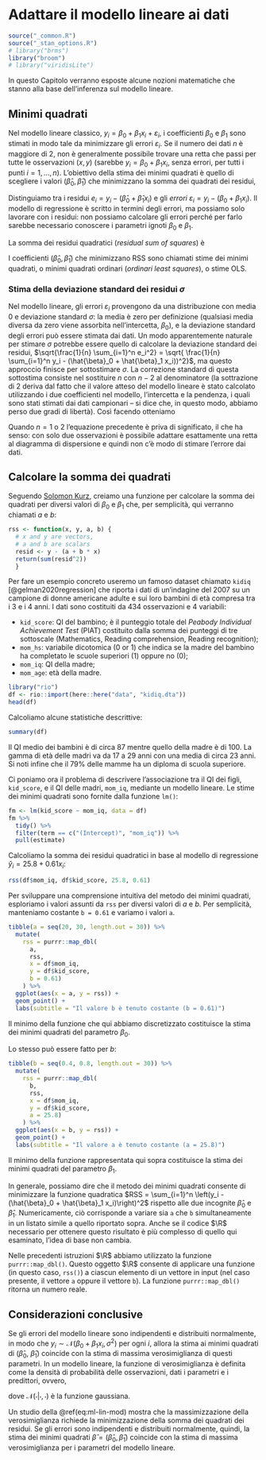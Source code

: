 # Adattare il modello lineare ai dati {#regr-ml}

```r
source("_common.R")
source("_stan_options.R")
# library("brms")
library("broom")
# library("viridisLite")
```

In questo Capitolo verranno esposte alcune nozioni matematiche che stanno alla base dell'inferenza sul modello lineare. 

## Minimi quadrati

Nel modello lineare classico, $y_i = \beta_0 + \beta_1 x_i + \varepsilon_i$, i coefficienti $\beta_0$ e $\beta_1$ sono stimati in modo tale da minimizzare gli errori $\varepsilon_i$. Se il numero dei dati $n$ è maggiore di 2, non è generalmente possibile trovare una retta che passi per tutte le osservazioni ($x, y$) (sarebbe $y_i = \beta_0 + \beta_1 x_i$, senza errori, per tutti i punti $i = 1, \dots, n$). L'obiettivo della stima dei minimi quadrati è quello di scegliere i valori ($\hat{\beta}_0, \hat{\beta}_1$) che minimizzano la somma dei quadrati dei residui,

\begin{equation}
e_i = y_i − (\hat{\beta}_0 + \hat{\beta}_1 x_i)\,.
\end{equation}

Distinguiamo tra i residui $e_i = y_i - (\hat{\beta}_0 + \hat{\beta}_1 x_i)$ e gli *errori* $\varepsilon_i = y_i − (\beta_0 + \beta_1 x_i)$. Il modello di regressione è scritto in termini degli errori, ma possiamo solo lavorare con i residui: non possiamo calcolare gli errori perché per farlo sarebbe necessario conoscere i parametri ignoti $\beta_0$ e $\beta_1$.

La somma dei residui quadratici (_residual sum of squares_) è

\begin{equation}
\text{RSS} = \sum_{i=1}^n (y_i = (\hat{\beta}_0 + \hat{\beta}_1 x_i))^2\,.
\end{equation}

I coefficienti ($\hat{\beta}_0, \hat{\beta}_1$) che minimizzano RSS sono chiamati stime dei minimi quadrati, o minimi quadrati ordinari (_ordinari least squares_), o stime OLS. 

### Stima della deviazione standard dei residui $\sigma$

Nel modello lineare, gli errori $\varepsilon_i$ provengono da una distribuzione con media 0 e deviazione standard $\sigma$: la media è zero per definizione (qualsiasi media diversa da zero viene assorbita nell'intercetta, $\beta_0$), e  la deviazione standard degli errori può essere stimata dai dati. Un modo apparentemente naturale per stimare $\sigma$ potrebbe essere quello di calcolare la deviazione standard dei residui, $\sqrt{\frac{1}{n} \sum_{i=1}^n e_i^2} = \sqrt{ \frac{1}{n} \sum_{i=1}^n y_i - (\hat{\beta}_0 + \hat{\beta}_1 x_i))^2}$, ma questo approccio finisce per sottostimare $\sigma$.
La correzione standard di questa sottostima consiste nel sostituire $n$ con $n - 2$ al denominatore (la sottrazione di 2 deriva dal fatto che il valore atteso del modello lineare è stato calcolato utilizzando i due coefficienti nel modello, l'intercetta e la pendenza, i quali sono stati stimati dai dati campionari -- si dice che, in questo modo, abbiamo perso due gradi di libertà). Così facendo otteniamo

\begin{equation}
\hat{\sigma} = \sqrt{\frac{1}{n-2} \sum_{i=1}^n (y_i - (\hat{\beta}_0 + \hat{\beta}_1 x_i))^2}\, .
\end{equation}

Quando $n = 1$ o $2$ l'equazione precedente è priva di significato, il che ha senso: con solo due osservazioni è possibile adattare esattamente una retta al diagramma di dispersione e quindi non c'è modo di stimare l'errore dai dati. 

## Calcolare la somma dei quadrati

Seguendo [Solomon Kurz](https://github.com/ASKurz/Working-through-Regression-and-other-stories/blob/main/08.Rmd), creiamo una funzione per calcolare la somma dei quadrati per diversi valori di $\beta_0$ e $\beta_1$ che, per semplicità, qui verranno chiamati $a$ e $b$:

```r
rss <- function(x, y, a, b) {  
  # x and y are vectors, 
  # a and b are scalars 
  resid <- y - (a + b * x)
  return(sum(resid^2))
  }
```

Per fare un esempio concreto useremo un famoso dataset chiamato `kidiq` [@gelman2020regression] che riporta i dati di un'indagine del 2007 su un campione di donne americane adulte e sui loro bambini di età compresa tra i 3 e i 4 anni. I dati sono costituiti da 434 osservazioni e 4 variabili:

- `kid_score`: QI del bambino; è il punteggio totale del _Peabody Individual Achievement Test_ (PIAT) costituito dalla somma dei punteggi di tre sottoscale (Mathematics, Reading comprehension, Reading recognition);
- `mom_hs`: variabile dicotomica (0 or 1) che indica se la madre del bambino ha completato le scuole superiori (1) oppure no (0);
- `mom_iq`: QI della madre;
- `mom_age`: età della madre.

```r
library("rio")
df <- rio::import(here::here("data", "kidiq.dta"))
head(df)
```

Calcoliamo alcune statistiche descrittive:

```r
summary(df)
```

Il QI medio dei bambini è di circa 87 mentre quello della madre è di 100. La gamma di età delle madri va da 17 a 29 anni con una media di circa 23 anni. Si noti infine che il 79% delle mamme ha un diploma di scuola superiore.

Ci poniamo ora il problema di descrivere l'associazione tra il QI dei figli, `kid_score`, e il QI delle madri, `mom_iq`, mediante un modello lineare. Le stime dei minimi quadrati sono fornite dalla funzione `lm()`:

```r
fm <- lm(kid_score ~ mom_iq, data = df)
fm %>%
  tidy() %>% 
  filter(term == c("(Intercept)", "mom_iq")) %>% 
  pull(estimate)
```

\noindent
Calcoliamo la somma dei residui quadratici in base al modello di regressione $\hat{y}_i = 25.8 + 0.61 x_i$:

```r
rss(df$mom_iq, df$kid_score, 25.8, 0.61)
```

Per sviluppare una comprensione intuitiva del metodo dei minimi quadrati, esploriamo  i valori assunti da `rss` per diversi valori di $a$ e $b$. Per semplicità, manteniamo costante `b = 0.61` e variamo i valori `a`.

```r
tibble(a = seq(20, 30, length.out = 30)) %>% 
  mutate(
    rss = purrr::map_dbl(
      a, 
      rss, 
      x = df$mom_iq, 
      y = df$kid_score,  
      b = 0.61)
    ) %>% 
  ggplot(aes(x = a, y = rss)) +
  geom_point() +
  labs(subtitle = "Il valore b è tenuto costante (b = 0.61)") 
```

Il minimo della funzione che qui abbiamo discretizzato costituisce la stima dei minimi quadrati del parametro $\beta_0$. 

Lo stesso può essere fatto per $b$:

```r
tibble(b = seq(0.4, 0.8, length.out = 30)) %>% 
  mutate(
    rss = purrr::map_dbl(
      b, 
      rss, 
      x = df$mom_iq, 
      y = df$kid_score,  
      a = 25.8)
    ) %>% 
  ggplot(aes(x = b, y = rss)) +
  geom_point() +
  labs(subtitle = "Il valore a è tenuto costante (a = 25.8)") 
```

Il minimo della funzione rappresentata qui sopra costituisce la stima dei minimi quadrati del parametro $\beta_1$. 

In generale, possiamo dire che il metodo dei minimi quadrati consente di minimizzare la funzione quadratica $RSS = \sum_{i=1}^n \left(y_i - (\hat{\beta}_0 + \hat{\beta}_1 x_i)\right)^2$ rispetto alle due incognite $\hat{\beta}_0$ e $\hat{\beta}_1$. Numericamente, ciò corrisponde a variare sia `a` che `b` simultaneamente in un listato simile a quello riportato sopra. Anche se il codice $\R$ necessario per ottenere questo risultato è più complesso di quello qui esaminato, l'idea di base non cambia.

::: {.remark}
Nelle precedenti istruzioni $\R$ abbiamo utilizzato la funzione `purrr::map_dbl()`. Questo oggetto $\R$ consente di applicare una funzione (in questo caso, `rss()`) a ciascun elemento di un vettore in input (nel caso presente, il vettore `a` oppure il vettore `b`). La funzione `purrr::map_dbl()` ritorna un numero reale.
:::


<!-- Ora variamo sia `a` che `b`, facendo assumere a ciascun parametro un insieme di valori in un intevallo, e rappresentiamo i risultati in una heat map che rappresenta l'intensitè di `rss` in funzione dei valori `a` e `b` (il codice non è riportato). -->

<!-- ```{r, echo=FALSE} -->
<!-- d <- -->
<!--   crossing(a = seq(-20, 70, length.out = 400), -->
<!--            b = seq(-0.2, 1.4, length.out = 400)) %>%  -->
<!--   mutate(rss = map2_dbl(a, b, rss, x = df$mom_iq, y = df$kid_score)) -->
<!-- d %>% -->
<!--   ggplot(aes(x = a, y = b, fill = rss)) + -->
<!--   geom_tile() + -->
<!--   # scale_fill_viridis_c("RSS", option = "A") + -->
<!--   scale_fill_gradientn(colours = viridis(256, option = "D")) + -->
<!--   scale_x_continuous(expand = c(0, 0)) + -->
<!--   scale_y_continuous(expand = c(0, 0)) -->
<!-- ``` -->

<!-- Poiché la stima dei minimi quadrati enfatizza il valore RSS minimo, la soluzione che cerchiamo corrisponde alle combinazione di `a` e `b` nell'intervallo più scuro rappresentato nella figura. Tra gli `a` e `b` che abbiamo preso in considerazione, la coppia di valori a cui è associato il minimo valore `rss` è data da: -->

<!-- ```{r, echo=FALSE} -->
<!-- d %>%  -->
<!--   arrange(rss) %>%  -->
<!--   slice(1) -->
<!-- ``` -->

<!-- Si noti che i valori trovati in questo modo corrispondono alla soluzione fornita nell'output della funzione `lm()`.  -->

<!-- ## Massima verosimiglianza  -->

<!-- Se gli errori del modello lineare sono indipendenti e distribuiti normalmente, in modo che $y_i \sim \mathcal{N}(a + b x_i, \sigma^2)$ per ogni $i$, allora la stima ai minimi quadrati di (`a`, `b`) è anche la stima di massima verosimiglianza. La *funzione di verosimiglianza* in un modello di regressione è definita come la densità di probabilità delle osservazioni dati i parametri e i predittori; quindi, in questo esempio, -->

<!--  $$ -->
<!--  p(y \mid a, b, \sigma, x) = \prod_{i=1}^n \mathcal{N}(y_i \mid a + b x_i, \sigma^2), -->
<!--  $$ -->

<!-- dove $\mathcal{N}(\cdot | \cdot, \cdot)$ è la funzione di densità di probabilità normale, -->

<!-- $$ -->
<!-- \mathcal{N}(y \mid \mu, \sigma^2) = \frac{1}{\sqrt{2 \pi \sigma}} \exp \left(-\frac{1}{2} \left( \frac{y - \mu}{\sigma} \right)^2 \right). -->
<!-- $$ -->

<!-- Un studio della funzione precedente rivela che la massimizzazione della verosimiglianza richiede la minimizzazione della somma dei quadrati dei residui; quindi la stima dei minimi quadrati $\hat{\beta} = (\hat{a}, \hat{b})$ può essere vista come una stima di massima verosimiglianza nel modello normale: -->

<!-- ```{r} -->
<!-- ll <- function(x, y, a, b) { -->
<!--   resid <- y - (a + b * x) -->
<!--   sigma <- sqrt(sum(resid^2) / length(x)) -->
<!--   d <- dnorm(y, mean = a + b * x, sd = sigma, log = TRUE) -->
<!--   tibble(sigma = sigma, ll = sum(d)) -->
<!-- } -->
<!-- ``` -->

<!-- \noindent -->
<!-- Calcoliamo dunque le stime di verosimiglianza logaritmica per varie combinazioni di (`a`, `b`), date due colonne di dati, `x` e `y`. La funzione resituisce anche il valore $\hat{\sigma}$. -->

<!-- ```{r} -->
<!-- d <- -->
<!--   crossing(a = seq(-20, 70, length.out = 200), -->
<!--            b = seq(-0.2, 1.4, length.out = 200)) %>%  -->
<!--   mutate(ll = map2(a, b, ll, x = df$mom_iq, y = df$kid_score)) %>%  -->
<!--   unnest(ll) -->
<!-- p1 <- -->
<!--   d %>% -->
<!--   ggplot(aes(x = a, y = b, fill = ll)) + -->
<!--   geom_tile() + -->
<!--   scale_fill_gradientn(colours = viridis(256, option = "D")) + -->
<!--   scale_x_continuous(expand = c(0, 0)) + -->
<!--   scale_y_continuous(expand = c(0, 0)) + -->
<!--   labs(subtitle = "Verosimiglianza, p(a, b | y)") -->
<!-- p1 -->
<!-- ``` -->

<!-- Le stime di $\hat{a}, \hat{b}$ ottenute mediante il metodo di massima verosimiglianza sono: -->

<!-- ```{r} -->
<!-- d %>%  -->
<!--   arrange(desc(ll)) %>%  -->
<!--   slice(1) -->
<!-- ``` -->

<!-- ### Inferenza bayesiana -->

<!-- Usiamo ora la funzione `brms::brm()` per eseguire l'analisi mediante un approccio bayesiano: -->

<!-- ```{r} -->
<!-- m <- -->
<!--   brm( -->
<!--     kid_score ~ mom_iq, -->
<!--     data = df,  -->
<!--     backend = "cmdstan", -->
<!--     refresh = 0 -->
<!--   ) -->
<!-- ``` -->

<!-- Utilizzando i coefficienti calcolati da `brms::brm()`, aggiungiamo la stima della retta di regressione al diagramma di dispersione dei dati: -->

<!-- ```{r} -->
<!-- df %>%  -->
<!--   ggplot(aes(x = mom_iq, y = kid_score)) + -->
<!--   geom_point() + -->
<!--   geom_abline( -->
<!--     intercept = fixef(m, robust = TRUE)[1, 1],  -->
<!--     slope = fixef(m, robust = TRUE)[2, 1], -->
<!--     size = 1/3 -->
<!--   ) + -->
<!--   annotate( -->
<!--     geom = "text", -->
<!--     x = 130, y = 30, -->
<!--     label = expression(y == 25.7 + 0.61 * x) -->
<!--   ) + -->
<!--   labs( -->
<!--     subtitle = "Dati e retta di regressione", -->
<!--     x = "x", -->
<!--     y = "y" -->
<!--   )  -->
<!-- ``` -->

<!-- La funzione `brms::posterior_samples()` consente di estrarre molti campioni dalla distribuzione a posteriori del modello `m`. In questo modo otteniamo un vettore di valori per ciascuno dei tre parametri, i quali, in questo output sono chiamati `b_Intercept`, `b_mom_iq` e `sigma`. Abbiamo quindi usato `slice_sample()` per ottenere un sottoinsieme casuale di 50 righe. Per semplicità, qui ne stampiamo solo 5. -->

<!-- ```{r} -->
<!-- posterior_samples(m) %>%  -->
<!--   slice_sample(n = 5) -->
<!-- ``` -->

<!-- Possiamo interpretare i valori `b_Intercept`, `b_mom_iq` come un insieme di valori credibili per i parametri $a$ e $b$. Dati questi valori credibili per i parametri del modello di regressione, possiamo aggiungere al diagramma a dispersione 50 stime possibili della retta di regressione, alla luce dei dati osservati. -->

<!-- ```{r} -->
<!-- posterior_samples(m) %>%  -->
<!--   slice_sample(n = 50) %>%  -->

<!--   ggplot() + -->
<!--   geom_abline( -->
<!--     aes(intercept = b_Intercept, slope = b_mom_iq), -->
<!--         size = 1/4, alpha = 1/2, color = "grey25") + -->
<!--   geom_point( -->
<!--     data = df, -->
<!--     aes(x = mom_iq, y = kid_score) -->
<!--   ) + -->
<!--   labs( -->
<!--     subtitle = "Dati e possibili rette di regressione", -->
<!--     x = "x", -->
<!--     y = "y" -->
<!--   )  -->
<!-- ``` -->

<!-- I minimi quadrati o la massima verosimiglianza trovano i parametri che meglio si adattano ai dati (secondo un criterio prestabilito), ma senza altrimenti vincolare o guidare l'adattamento. Ma di solito abbiamo informazioni preliminari sui parametri del modello. L'inferenza bayesiana produce un compromesso tra informazioni a priori e i dati, moltiplicando la verosimiglianza con una distribuzione a priori che codifica probabilisticamente le informazioni esterne sui parametri. Il prodotto della verosimiglianza $p(y \mid a, b, \sigma)$ e della distribuzione a priori è chiamato _distribuzione a posteriori_ e, dopo aver visto i dati, riassume la nostra credenza sui valori dei parametri.  -->

<!-- La soluzione dei minimi quadrati fornisce una stima puntuale dei coefficienti che producono il miglior adattamento complessivo ai dati. Per un modello bayesiano, la corrispondente stima puntuale è la moda a posteriori, la quale fornisce il miglior adattamento complessivo ai dati e alla distribuzione a priori. La stima dei minimi quadrati o di massima verosimiglianza è la moda a posteriori corrispondente al modello bayesiano che utilizza una distribuzione a priori uniforme. -->

<!-- Ma non vogliamo solo una stima puntuale; vogliamo anche una misura dell'incertezza della stima. La figura precedente fornisce, in forma grafica, una descrizione di tale incertezza. -->

<!-- Gli intervalli di credibilità al 95% si ottengono nel modo seguente:  -->

<!-- ```{r} -->
<!-- print(m, robust = TRUE) -->
<!-- ``` -->

<!-- \noindent -->
<!-- In alternativa, è possibile usare la funzione `posterior_interval()`: -->

<!-- ```{r} -->
<!-- posterior_interval(m) -->
<!-- ``` -->


## Considerazioni conclusive {-}

Se gli errori del modello lineare sono indipendenti e distribuiti normalmente, in modo che $y_i \sim \mathcal{N}(\beta_0 + \beta_1 x_i, \sigma^2)$ per ogni $i$, allora la stima ai minimi quadrati di ($\hat{\beta}_0$, $\hat{\beta}_1$) coincide con la stima di massima verosimiglianza di questi parametri. In un modello lineare, la funzione di verosimiglianza è definita come la densità di probabilità delle osservazioni, dati i parametri e i predittori, ovvero,

\begin{equation}
 p(y \mid \beta_0, \beta_1, \sigma, x) = \prod_{i=1}^n \mathcal{N}(y_i \mid \beta_0 + \beta_1 x_i, \sigma^2),
 (\#eq:ml-lin-mod)
\end{equation}

dove $\mathcal{N}(\cdot | \cdot, \cdot)$ è la funzione gaussiana.

Un studio della \@ref(eq:ml-lin-mod) mostra che la massimizzazione della verosimiglianza richiede la minimizzazione della somma dei quadrati dei residui. Se gli errori sono indipendenti e distribuiti normalmente, quindi, la stima dei minimi quadrati $\hat{\beta} = (\hat{\beta}_0, \hat{\beta}_1)$ coincide con la stima di massima verosimiglianza per i parametri del modello lineare.




